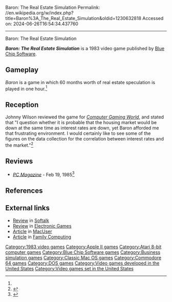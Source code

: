 Baron: The Real Estate Simulation
Permalink: //en.wikipedia.org/w/index.php?title=Baron%3A_The_Real_Estate_Simulation&oldid=1230632818
Accessed on: 2024-06-26T16:54:34.437760



------
Baron: The Real Estate Simulation
{{Short description|1983 video game}}
{{Orphan|date=June 2024}}

{{Infobox video game
| collapsible = 
| state = 
| italic title = 
| title = Baron: The Real Estate Simulation
| image = Baron Real Estate Simulator.jpg
| alt = 
| caption = 
| developer = 
| publisher = Blue Chip Software
| series = 
| engine = 
| platforms = [[Apple II]], [[Atari 8-bit]], [[Commodore 64]], [[MS-DOS]], [[Macintosh]]
| released = 1983
| genre = Simulation
| modes = 
}}

'''''Baron: The Real Estate Simulation''''' is a 1983 video game published by [[Blue Chip Software]].

==Gameplay==
''Baron'' is a game in which 60 months worth of real estate speculation is played in one hour.<ref name="CGW16"/>

==Reception==
Johnny Wilson reviewed the game for ''[[Computer Gaming World]]'', and stated that "I question whether it is probable that the housing market would be down at the same time as interest rates are down, yet Baron afforded me that frustrating environment. I would certainly like to see some of the figures on the data collection for the correlation between interest rates and the market."<ref name="CGW16">{{cite magazine |last=Wilson |first=Johnny |title=To Market, To Market, To Buy a Fat Pig |magazine=Computer Gaming World |date=June 1984 |volume=1 |issue=16 |pages=21, 38}}</ref>

==Reviews==
*''[[PC Magazine]]'' - Feb 19, 1985<ref>{{Cite web|url=https://archive.org/details/PC-Mag-1985-02-19/page/n237/mode/2up|title = PC Mag 1985-02-19|date = 19 February 1985}}</ref>

==References==
{{reflist}}

==External links==
*[https://archive.org/details/softalkv4n12aug1984/page/88/mode/2up Review] in [[Softalk]]
*[https://archive.org/stream/ElectronicGames/Electronic%20Games%20Issue%2031%20%28January%201985%29#page/n23/mode/2up Review] in [[Electronic Games]]
*[https://archive.org/details/MacUser8511November1985/page/n89/mode/2up Article] in [[MacUser]]
*[https://archive.org/details/family-computing-37/page/n13/mode/2up Article] in [[Family Computing]]

[[Category:1983 video games]]
[[Category:Apple II games]]
[[Category:Atari 8-bit computer games]]
[[Category:Blue Chip Software games]]
[[Category:Business simulation games]]
[[Category:Classic Mac OS games]]
[[Category:Commodore 64 games]]
[[Category:DOS games]]
[[Category:Video games developed in the United States]]
[[Category:Video games set in the United States]]